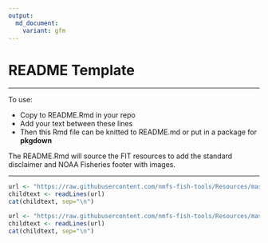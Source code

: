 ```yaml
---
output: 
  md_document:
    variant: gfm
---
```


<!-- README.md is generated from README.Rmd. Please edit that file -->

# README Template

--------

To use:

* Copy to README.Rmd in your repo
* Add your text between these lines
* Then this Rmd file can be knitted to README.md or put in a package for **pkgdown** 

The README.Rmd will source the FIT resources to add the standard disclaimer and NOAA Fisheries footer with images.

--------

```r
url <- "https://raw.githubusercontent.com/nmfs-fish-tools/Resources/master/Disclaimer.md"
childtext <- readLines(url)
cat(childtext, sep="\n")
```

```r
url <- "https://raw.githubusercontent.com/nmfs-fish-tools/Resources/master/footer.md"
childtext <- readLines(url)
cat(childtext, sep="\n")
```
